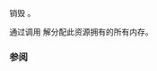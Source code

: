 {{cpp/experimental/pmr/monotonic_buffer_resource/title|~monotonic_buffer_resource}}
{{cpp/experimental/lib extensions/pmr/monotonic_buffer_resource/navbar}}
{{dcl begin}}
{{dcl|since=libfund_ts | 1=
virtual ~monotonic_buffer_resource();
}}
{{dcl end}}

销毁 {{tt|monotonic_buffer_resource}}。

通过调用 {{c|this-&gt;release()}} 解分配此资源拥有的所有内存。

=== 参阅 ===
{{dsc begin}}
{{dsc inc|cpp/experimental/monotonic_buffer_resource/dsc release}}
{{dsc end}}